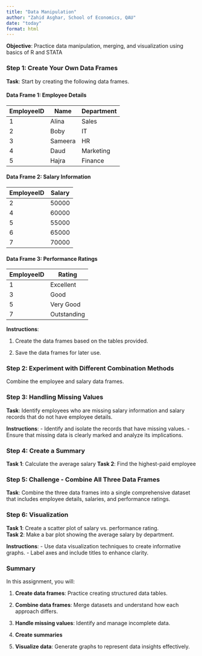 ---
title: "Data Manipulation"
author: "Zahid Asghar, School of Economics, QAU"
date: "today"
format: html
---

**Objective**: Practice data manipulation, merging, and visualization using basics of R and STATA


### Step 1: Create Your Own Data Frames

**Task**: Start by creating the following data frames.

#### Data Frame 1: Employee Details
| EmployeeID | Name     | Department |
|------------|----------|------------|
| 1          | Alina    | Sales      |
| 2          | Boby      | IT         |
| 3          | Sameera  | HR         |
| 4          | Daud   | Marketing  |
| 5          | Hajra      | Finance    |

#### Data Frame 2: Salary Information
| EmployeeID | Salary  |
|------------|---------|
| 2          | 50000   |
| 4          | 60000   |
| 5          | 55000   |
| 6          | 65000   |
| 7          | 70000   |

#### Data Frame 3: Performance Ratings
| EmployeeID | Rating      |
|------------|-------------|
| 1          | Excellent   |
| 3          | Good        |
| 5          | Very Good   |
| 7          | Outstanding |

**Instructions**: 

1. Create the data frames based on the tables provided. 

2. Save the data frames for later use.

### Step 2: Experiment with Different Combination Methods

Combine the employee and salary data frames.

### Step 3: Handling Missing Values

**Task**: Identify employees who are missing salary information and salary records that do not have employee details.

**Instructions**:
- Identify and isolate the records that have missing values.
- Ensure that missing data is clearly marked and analyze its implications.

### Step 4: Create a Summary

**Task 1**: Calculate the average salary 
**Task 2**: Find the highest-paid employee


### Step 5: Challenge - Combine All Three Data Frames

**Task**: Combine the three data frames into a single comprehensive dataset that includes employee details, salaries, and performance ratings.

### Step 6: Visualization

**Task 1**: Create a scatter plot of salary vs. performance rating.  
**Task 2**: Make a bar plot showing the average salary by department.

**Instructions**:
- Use data visualization techniques to create informative graphs.
- Label axes and include titles to enhance clarity.

### Summary

In this assignment, you will: 

1. **Create data frames**: Practice creating structured data tables. 

2. **Combine data frames**: Merge datasets and understand how each approach differs. 

3. **Handle missing values**: Identify and manage incomplete data. 

4. **Create summaries** 

5. **Visualize data**: Generate graphs to represent data insights effectively.
